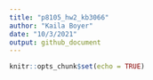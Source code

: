 ```yaml
---
title: "p8105_hw2_kb3066"
author: "Kaila Boyer"
date: "10/3/2021"
output: github_document
---
```


```r
knitr::opts_chunk$set(echo = TRUE)
```

